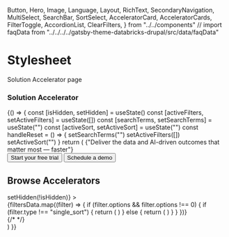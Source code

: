   Button,
  Hero,
  Image,
  Language,
  Layout,
  RichText,
  SecondaryNavigation,
  MultiSelect,
  SearchBar,
  SortSelect,
  AcceleratorCard,
  AcceleratorCards,
  FilterToggle,
  AccordionList,
  ClearFilters,
} from "../../components"
// import faqData from "../../../../gatsby-theme-databricks-drupal/src/data/faqData"

<Meta title='Pages/SolutionAccelerator' />

# Stylesheet

Solution Accelerator page

### Solution Accelerator

<Preview>
  <Story name='SolutionAccelerator'>
    {() => {
      const [isHidden, setHidden] = useState()
      const [activeFilters, setActiveFilters] = useState([])
      const [searchTerms, setSearchTerms] = useState("")
      const [activeSort, setActiveSort] = useState("")
      const handleReset = () => {
        setSearchTerms("")
        setActiveFilters([])
        setActiveSort("")
      }
      return (
        <Layout mainNavigation={mainNavigationData} footer={footerData}>
          <Hero title={"Solution Accelerators"} variant={"twoColumnsWhite"}>
            {"Deliver the data and AI-driven outcomes that matter most — faster"}
            <div className='mt-4 flex'>
              <Button>Start your free trial</Button>
              <Button className='ml-4' variant='secondary'>
                Schedule a demo
              </Button>
            </div>
          </Hero>
          <main>
            <section className='bg-gray-warm-light'>
              <div className='xxl:max-w-[1456px] lg:max-w-[1146px mx-auto flex w-11/12 flex-col px-2 py-6'></div>
            </section>
            <section className='bg-gray-warm-medium'>
              <div className='xxl:max-w-[1456px] mx-auto flex w-11/12 flex-col px-2 py-6 lg:max-w-[1146px]'>
                <h2>Browse Accelerators</h2>
                <div className='mt-4 flex flex-col lg:flex-row'>
                  <div className='mr-4 flex w-full flex-col lg:w-1/3'>
                    <SearchBar setSearchTerms={setSearchTerms} />
                    <div
                      className='mb-2.5 block lg:hidden'
                      onClick={() => setHidden(!isHidden)}
                    >
                      <FilterToggle />
                    </div>
                    {filtersData.map((filter) => {
                      if (filter.options && filter.options !== 0) {
                        if (filter.type !== "single_sort") {
                          return (
                            <MultiSelect
                              items={filter.options}
                              title={filter.label}
                              showCounter={true}
                              isHidden={isHidden}
                              activeFilters={activeFilters}
                              setActiveFilters={setActiveFilters}
                            />
                          )
                        } else {
                          return (
                            <SortSelect
                              items={filter.options}
                              title={filter.label}
                              isHidden={isHidden}
                              activeSort={activeSort}
                              setActiveSort={setActiveSort}
                            />
                          )
                        }
                      }
                    })}
                    <div className='mt-2.5'>
                      <ClearFilters handleReset={handleReset} />
                    </div>
                  </div>
                  <div className='flex w-full flex-wrap content-start lg:w-2/3'>
                    <AcceleratorCards
                      items={solutionAcceleratorData}
                      activeFilters={activeFilters}
                      setActiveFilters={setActiveFilters}
                      searchTerms={searchTerms}
                      activeSort={activeSort}
                    />
                  </div>
                </div>
              </div>
              <div>
                {/* <AccordionList
                accordions={faqData}
              /> */}
              </div>
            </section>
          </main>
        </Layout>
      )
    }}
  </Story>
</Preview>
